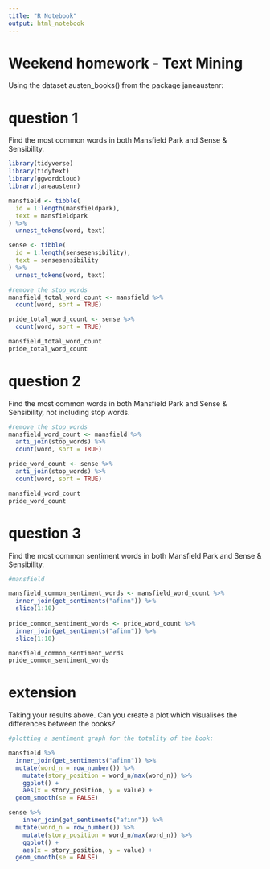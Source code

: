 ```yaml
---
title: "R Notebook"
output: html_notebook
---
```


# Weekend homework - Text Mining

Using the dataset austen_books() from the package janeaustenr:

# question 1
Find the most common words in both Mansfield Park and Sense & Sensibility.

```r
library(tidyverse)
library(tidytext)
library(ggwordcloud)
library(janeaustenr)
```
```r

mansfield <- tibble(
  id = 1:length(mansfieldpark),
  text = mansfieldpark
) %>% 
  unnest_tokens(word, text) 

sense <- tibble(
  id = 1:length(sensesensibility),
  text = sensesensibility
) %>% 
  unnest_tokens(word, text)

#remove the stop_words
mansfield_total_word_count <- mansfield %>% 
  count(word, sort = TRUE)

pride_total_word_count <- sense %>% 
  count(word, sort = TRUE)

mansfield_total_word_count
pride_total_word_count
```

# question 2
Find the most common words in both Mansfield Park and Sense & Sensibility, not including stop words.

```r
#remove the stop_words
mansfield_word_count <- mansfield %>% 
  anti_join(stop_words) %>% 
  count(word, sort = TRUE)

pride_word_count <- sense %>% 
  anti_join(stop_words) %>% 
  count(word, sort = TRUE)

mansfield_word_count
pride_word_count
```

# question 3
Find the most common sentiment words in both Mansfield Park and Sense & Sensibility.

```r
#mansfield

mansfield_common_sentiment_words <- mansfield_word_count %>% 
  inner_join(get_sentiments("afinn")) %>% 
  slice(1:10)
  
pride_common_sentiment_words <- pride_word_count %>% 
  inner_join(get_sentiments("afinn")) %>% 
  slice(1:10)

mansfield_common_sentiment_words
pride_common_sentiment_words


```

# extension
Taking your results above. Can you create a plot which visualises the differences between the books?

```r
#plotting a sentiment graph for the totality of the book:

mansfield %>% 
  inner_join(get_sentiments("afinn")) %>% 
  mutate(word_n = row_number()) %>% 
    mutate(story_position = word_n/max(word_n)) %>% 
    ggplot() +
    aes(x = story_position, y = value) +
  geom_smooth(se = FALSE)

sense %>% 
    inner_join(get_sentiments("afinn")) %>% 
  mutate(word_n = row_number()) %>% 
    mutate(story_position = word_n/max(word_n)) %>% 
    ggplot() +
    aes(x = story_position, y = value) +
  geom_smooth(se = FALSE)

```





